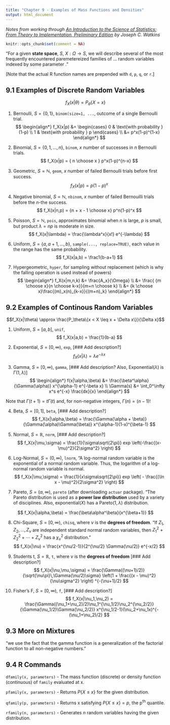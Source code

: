 ---
title: "Chapter 9 - Examples of Mass Functions and Densities"
output: html_document
---

*Notes from working through [An Introduction to the Science of Statistics: From Theory to Implementation, Preliminary Edition](https://www.math.arizona.edu/~jwatkins/statbook.pdf) by Joseph C. Watkins*

```{r setup, include=FALSE}
knitr::opts_chunk$set(comment = NA)
```

"For a given **state space**, $S$, $X: \Omega \rightarrow S$, we will describe several of the most frequently encountered paremetereized families of ... random variables indexed by some parameter \theta."

[Note that the actual R function names are prepended with `d`, `p`, `q`, or `r`.]

## 9.1 Examples of Discrete Random Variables

$$f_X(x|\theta) = P_\theta\{X = x\}$$

1. Bernoulli, $S = \{0,1\}$, `binom(size=1, ...`, outcome of a single Bernoulli trial.
$$ 
\begin{align*}
f_X(x|p) &= 
\begin{cases}
0 & \text{with probability } (1-p) \\
1 & \text{with probability } p
\end{cases}
\\
&= p^x(1-p)^{1-x}
\end{align*}
$$

2. Binomial, $S = \{0, 1, \dots , n\}$, `binom`, $x$ number of successes in $n$ Bernoulli trials.
$$
f_X(x|p) = { n \choose x } p^x(1-p)^{n-x}
$$

3. Geometric, $S=\mathbb{N}$, `geom`, $x$ number of failed Bernoulli trials before first success.
$$
f_X(x|p) = p(1-p)^x
$$

4. Negative binomial, $S=\mathbb{N}$, `nbinom`, $x$ number of failed Bernouilli trials before the $n$-the success.
$$
f_X(x|n,p) = {n + x - 1 \choose x} p^n(1-p)^x
$$

5. Poisson, $S=\mathbb{N}$, `pois`, approximates binomial when $n$ is large, $p$ is small, but product $\lambda=np$ is moderate in size.
$$
f_X(x|\lambda) = \frac{\lambda^x}{x!} e^{-\lambda}
$$

6. Uniform, $S= \{a, a+1, \dots, b\}$, `sample(..., replace=TRUE)`, each value in the range has the same probability.
$$
f_X(x|a,b) = \frac1{b-a+1}
$$

7. Hypergeometric, `hyper`, for sampling without replacement (which is why the falling operation is used instead of powers)
$$
\begin{align*}
f_X(x|m,n,k) 
&= \frac{A_x}{\Omega} \\
&= \frac{ {m \choose x}{n \choose k-x}}{m+n \choose k} \\
&= {k \choose x}\frac{(m)_x(n)_{k-x}}{(m+n)_k}
\end{align*}
$$

## 9.2 Examples of Continous Random Variables

$$f_X(x|\theta) \approx \frac{P_\theta\{x < X \leq x + \Delta x\}}{\Delta x}$$

1. Uniform, $S=[a,b]$, `unif`, 
$$
f_X(x|a,b) = \frac{1}{b-a}
$$

2. Exponential, $S=[0,\infty)$, `exp`, [### Add description?]
$$
f_X(x|\lambda) = \lambda e^{-\lambda x}
$$

3. Gamma, $S=[0,\infty)$, `gamma`, [### Add description?  Also, $\text{Exponential}(\lambda) \text{ is } \Gamma(1,\lambda)$] 
$$
\begin{align*}
f(x|\alpha,\beta) &= \frac{\beta^\alpha}{\Gamma(\alpha)} x^{\alpha-1} e^{-\beta x} \\
\Gamma(s) &= \int_0^\infty x^s e^{-x} \frac{dx}{x}
\end{align*}
$$

Note that $\Gamma(t+1) = t \Gamma(t)$ and, for non-negative integers, $\Gamma(n) = (n-1)!$

4. Beta, $S=[0,1]$, `beta`, [### Add description?]
$$
f_X(x|\alpha,\beta) = \frac{\Gamma(\alpha + \beta)}{\Gamma(\alpha)\Gamma(\beta)} x^{\alpha-1}(1-x)^{\beta-1}
$$

5. Normal, $S=\mathbb{R}$, `norm`, [### Add description?]
$$
f_X(x|\mu,\sigma) = \frac{1}{\sigma\sqrt{2\pi}} exp \left(-\frac{(x-\mu)^2}{2\sigma^2} \right)
$$

6. Log-Normal, $S=(0,\infty)$, `lnorm`, "A log-normal random variable is the exponential of a normal random variable.  Thus, the logarithm of a log-normal random variable is normal.
$$
f_X(x|\mu,\sigma) = \frac{1}{x\sigma\sqrt{2\pi}} exp \left( - \frac{(\ln x - \mu)^2}{2\sigma^2} \right)
$$

7. Pareto, $S=(\alpha,\infty)$, `pareto` (after downloading `actuar` package).  "The Pareto distribution is used as a **power law distribution** used by a variety of disciplines.  Also, $\text{exponential}(X)$ has a $\text{Pareto}(1,\lambda)$ distribution.

$$
f_X(x|\alpha,\beta) = \frac{\beta\alpha^\beta}{x^{\beta+1}}
$$

8. Chi-Square, $S=[0,\infty)$, `chisq`, where $\nu$ is the **degrees of freedom**.  "If $Z_1, Z_2, \dots, Z_\nu$ are independent standard normal random variables, then $Z_1^2+Z_2^2+\cdots+Z_\nu^2$ has a $\chi_\nu^2$ distribution."
$$
f_X(x|\nu) = \frac{x^{\nu/2-1}}{2^{\nu/2} \Gamma(\nu/2)} e^{-x/2}
$$

9. Students t, $S=\mathbb{R}$, `t`, where $\nu$ is the **degrees of freedom** [### Add description?]
$$
f_X(x|\nu,\mu,\sigma) = \frac{\Gamma((\nu+1)/2)}{\sqrt{\nu\pi}\,\Gamma(\nu/2)\sigma} \left(1 + \frac{(x - \mu)^2}{\nu\sigma^2} \right) ^{-(\nu+1)/2}
$$

10. Fisher's F, $S=[0, \infty)$, `f`, [### Add description?]
$$
f_X(x|\nu_1,\nu_2) = \frac{\Gamma((\nu_1+\nu_2)/2)\nu_1^{\nu_1/2}\nu_2^{\nu_2/2}}{\Gamma(\nu_1/2)\Gamma(\nu_2/2)} x^{\nu_1/2-1}(\nu_2+\nu_1x)^{-(\nu_1+\nu_2)/2}
$$

## 9.3 More on Mixtures

"we use the fact that the gamma function is a generalization of the factorial function to all non-negative numbers."

## 9.4 R Commands

`dfamily(x, parameters)` - The mass function (discrete) or density function (continuous) of `family` evaluated at x.

`pfamily(x, parameters)` - Returns $P\{X\leq x\}$ for the given distribution.

`qfamily(p, parameters)` - Returns x satisfying $P\{X \leq x\} = p$, the p<sup>th</sup> quantile.

`rfamily(n, parameters)` - Generates $n$ random variables having the given distribution.

